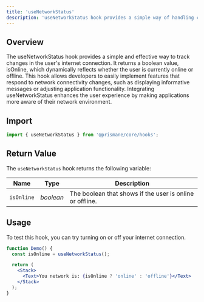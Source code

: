 ---
title: 'useNetworkStatus'
description: 'useNetworkStatus hook provides a simple way of handling changes in the internet connection.'
---
## Overview
The useNetworkStatus hook provides a simple and effective way to track changes in the user's internet connection. It returns a boolean value, isOnline, which dynamically reflects whether the user is currently online or offline. This hook allows developers to easily implement features that respond to network connectivity changes, such as displaying informative messages or adjusting application functionality. Integrating useNetworkStatus enhances the user experience by making applications more aware of their network environment.

## Import

```js
import { useNetworkStatus } from '@prismane/core/hooks';
```

## Return Value

The `useNetworkStatus` hook returns the following variable:

| Name       | Type      | Description                                              |
| ---------- | --------- | -------------------------------------------------------- |
| `isOnline` | _boolean_ | The boolean that shows if the user is online or offline. |

## Usage

To test this hook, you can try turning on or off your internet connection.

```jsx preview
function Demo() {
  const isOnline = useNetworkStatus();

  return (
    <Stack>
      <Text>You network is: {isOnline ? 'online' : 'offline'}</Text>
    </Stack>
  );
}
```
